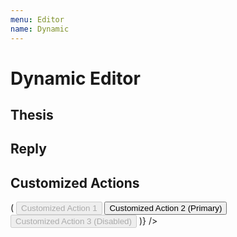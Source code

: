 ```yaml
---
menu: Editor
name: Dynamic
---
```



# Dynamic Editor

## Thesis

<Playground>
  <RonpaDynamicEditor 
    username="Jack"
    uploadFile={mockUploadFunction}
    onAction={console.log}
    insiders={['a', 'b']}
  />
</Playground>

## Reply

<Playground>
  <RonpaDynamicEditor 
    username="Jack"
    uploadFile={mockUploadFunction}
    onAction={console.log}
    story="story"
    reply="reply"
  />
</Playground>

## Customized Actions

<Playground>
  <RonpaDynamicEditor 
    username="Jack"
    uploadFile={mockUploadFunction}
    onAction={console.log}
    actions={(onAction, shouldEmit) => (
      <Button.Group style={{marginTop: '5px'}}>
        <Button onClick={onAction} disabled={!shouldEmit()}>Customized Action 1</Button>
        <Button onClick={onAction} type="primary">Customized Action 2 (Primary)</Button>
        <Button onClick={onAction} disabled>Customized Action 3 (Disabled)</Button>
      </Button.Group>
    )}
  />
</Playground>
